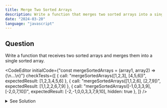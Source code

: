 ```yaml
---
title: Merge Two Sorted Arrays
description: Write a function that merges two sorted arrays into a single sorted array.
date: "2024-03-20"
language: "javascript"
---
```


## Question
Write a function that receives two sorted arrays and merges them into a single sorted array.

<CodeEditor 
    initialCode={"const mergeSortedArrays = (array1, array2) => {\n...\n}"}
    checkTests={[
        {
        call: "mergeSortedArrays([1,2,3], [4,5,6])",
        expectedResult: [1,2,3,4,5,6]
        },
        {
        call: "mergeSortedArrays([1,1,2,6], [2,7,9])",
        expectedResult: [1,1,2,2,6,7,9]
        },
        {
        call: "mergeSortedArrays([-1,0,3,3,9], [-2,0,7,10])",
        expectedResult: [-2,-1,0,0,3,3,7,9,10],
        hidden: true
        },
        ]}
/>

<details>
  <summary>See Solution</summary>

## Solution

### Two-Pointer Approach
```js
const mergeSortedArrays = (array1, array2) => {
    let pointer1 = 0
    let pointer2 = 0
  
    const result = []
    while(pointer1 < array1.length || pointer2 < array2.length){
      if(pointer1 < array1.length){
        if(pointer2 < array2.length){
          if(array1[pointer1] < array2[pointer2]){
            result.push(array1[pointer1])
            pointer1 += 1
          } else {
            result.push(array2[pointer2])
            pointer2 += 1
          }
        } else {
          result.push(array1[pointer1])
          pointer1 += 1
        }
      } else {
        result.push(array2[pointer2])
        pointer2 += 1
      }
    }
    
    return result
  }
```
### Explanation
1. The function `mergeSortedArrays` takes two sorted arrays as input.
2. It initializes two pointers, `pointer1` and `pointer2`, to keep track of the current index in each array.
3. It then initializes an empty array `result` to store the merged sorted array.
4. The function uses a while loop to iterate over the arrays until both pointers reach the end of their respective arrays.
5. It compares the elements at the current indices of the two arrays and pushes the smaller element into the `result` array.
6. It then increments the pointer of the array from which the element was pushed.
7. If one of the arrays has been fully traversed, the function pushes the remaining elements of the other array into the `result` array.
8. Finally, it returns the merged sorted array.


### Concatenate and Sort

```js
const mergeSortedArrays = (array1, array2) => {
    return array1.concat(array2).sort((a, b) => a - b);
}
```

### Explanation
1. The function `mergeSortedArrays` takes two arrays as input.
2. It concatenates the two arrays using the `concat` method.
3. It then sorts the concatenated array using the `sort` method with a comparator function that compares two elements `a` and `b` and returns a negative value if `a` should come before `b`, a positive value if `a` should come after `b`, and zero if they are equal.

## Complexity Analysis
The time complexity for this solution is O((n+m)log(n+m)), where n and m are the lengths of the two input arrays.
This is because the `sort` method has a time complexity of O(nlogn), where n is the length of the array.




</details>
